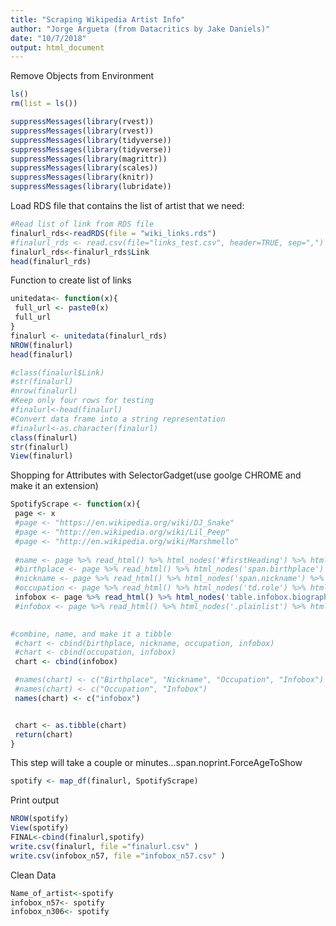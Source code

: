 ---
title: "Scraping Wikipedia Artist Info"
author: "Jorge Argueta (from Datacritics by Jake Daniels)"
date: "10/7/2018"
output: html_document
---

Remove Objects from Environment
```{r}
ls()
rm(list = ls())
```

```{r}
suppressMessages(library(rvest))
suppressMessages(library(rvest))
suppressMessages(library(tidyverse))
suppressMessages(library(tidyverse))
suppressMessages(library(magrittr))
suppressMessages(library(scales))
suppressMessages(library(knitr))
suppressMessages(library(lubridate))
```

Load RDS file that contains the list of artist that we need:
```{r}
#Read list of link from RDS file
finalurl_rds<-readRDS(file = "wiki_links.rds")
#finalurl_rds <- read.csv(file="links_test.csv", header=TRUE, sep=",")
finalurl_rds<-finalurl_rds$Link
head(finalurl_rds)
```

Function to create list of links

```{r}
unitedata<- function(x){
 full_url <- paste0(x)
 full_url
}
finalurl <- unitedata(finalurl_rds)
NROW(finalurl)
head(finalurl)
```

```{r}
#class(finalurl$Link)
#str(finalurl)
#nrow(finalurl)
#Keep only four rows for testing
#finalurl<-head(finalurl)
#Convert data frame into a string representation
#finalurl<-as.character(finalurl)
class(finalurl)
str(finalurl)
View(finalurl)
```

Shopping for Attributes with SelectorGadget(use goolge CHROME and make it an extension)
```{r}
SpotifyScrape <- function(x){
 page <- x
 #page <- "https://en.wikipedia.org/wiki/DJ_Snake"
 #page <- "http://en.wikipedia.org/wiki/Lil_Peep"
 #page <- "http://en.wikipedia.org/wiki/Marshmello"
 
 #name <- page %>% read_html() %>% html_nodes('#firstHeading') %>% html_text() %>% as.data.frame()
 #birthplace <- page %>% read_html() %>% html_nodes('span.birthplace') %>% html_text() %>% as.data.frame()
 #nickname <- page %>% read_html() %>% html_nodes('span.nickname') %>% html_text() %>% as.data.frame()
 #occupation <- page %>% read_html() %>% html_nodes('td.role') %>% html_text() %>% as.data.frame()
 infobox <- page %>% read_html() %>% html_nodes('table.infobox.biography.vcard') %>% html_text() %>% as.data.frame()
 #infobox <- page %>% read_html() %>% html_nodes('.plainlist') %>% html_text() %>% as.data.frame()

 
#combine, name, and make it a tibble
 #chart <- cbind(birthplace, nickname, occupation, infobox)
 #chart <- cbind(occupation, infobox)
 chart <- cbind(infobox)

 #names(chart) <- c("Birthplace", "Nickname", "Occupation", "Infobox")
 #names(chart) <- c("Occupation", "Infobox")
 names(chart) <- c("infobox")


 chart <- as.tibble(chart)
 return(chart)
}
```


This step will take a couple or minutes...span.noprint.ForceAgeToShow
```{r}
spotify <- map_df(finalurl, SpotifyScrape)
```

Print output
```{r}
NROW(spotify)
View(spotify)
FINAL<-cbind(finalurl,spotify)
write.csv(finalurl, file ="finalurl.csv" )
write.csv(infobox_n57, file ="infobox_n57.csv" )


```
Clean Data
```{r}
Name_of_artist<-spotify
infobox_n57<- spotify
infobox_n306<- spotify

```

